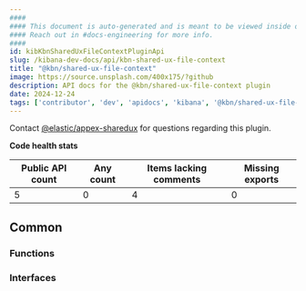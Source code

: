 ```yaml
---
####
#### This document is auto-generated and is meant to be viewed inside our experimental, new docs system.
#### Reach out in #docs-engineering for more info.
####
id: kibKbnSharedUxFileContextPluginApi
slug: /kibana-dev-docs/api/kbn-shared-ux-file-context
title: "@kbn/shared-ux-file-context"
image: https://source.unsplash.com/400x175/?github
description: API docs for the @kbn/shared-ux-file-context plugin
date: 2024-12-24
tags: ['contributor', 'dev', 'apidocs', 'kibana', '@kbn/shared-ux-file-context']
---
```




Contact [@elastic/appex-sharedux](https://github.com/orgs/elastic/teams/appex-sharedux) for questions regarding this plugin.

**Code health stats**

| Public API count  | Any count | Items lacking comments | Missing exports |
|-------------------|-----------|------------------------|-----------------|
| 5 | 0 | 4 | 0 |

## Common

### Functions
<DocDefinitionList data={kbnSharedUxFileContextObj.common.functions}/>

### Interfaces
<DocDefinitionList data={kbnSharedUxFileContextObj.common.interfaces}/>

